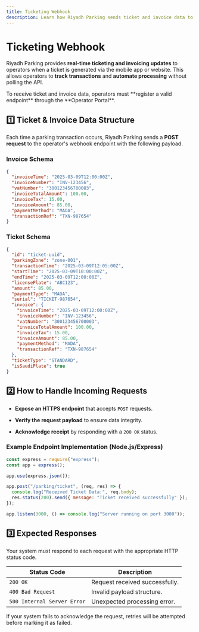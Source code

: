 ```yaml
---
title: Ticketing Webhook
description: Learn how Riyadh Parking sends ticket and invoice data to operators in real-time.
---
```


# Ticketing Webhook

Riyadh Parking provides **real-time ticketing and invoicing updates** to operators when a ticket is generated via the mobile app or website. This allows operators to **track transactions** and **automate processing** without polling the API.

<Info>
  To receive ticket and invoice data, operators must **register a valid endpoint** through the **Operator Portal**.
</Info>

## 1️⃣ Ticket & Invoice Data Structure

Each time a parking transaction occurs, Riyadh Parking sends a **POST request** to the operator's webhook endpoint with the following payload.

### **Invoice Schema**

```json
{
  "invoiceTime": "2025-03-09T12:00:00Z",
  "invoiceNumber": "INV-123456",
  "vatNumber": "300123456700003",
  "invoiceTotalAmount": 100.00,
  "invoiceTax": 15.00,
  "invoiceAmount": 85.00,
  "paymentMethod": "MADA",
  "transactionRef": "TXN-987654"
}
```

### **Ticket Schema**

```json
{
  "id": "ticket-uuid",
  "parkingZone": "zone-001",
  "transactionTime": "2025-03-09T12:05:00Z",
  "startTime": "2025-03-09T10:00:00Z",
  "endTime": "2025-03-09T12:00:00Z",
  "licensePlate": "ABC123",
  "amount": 85.00,
  "paymentType": "MADA",
  "serial": "TICKET-987654",
  "invoice": {
    "invoiceTime": "2025-03-09T12:00:00Z",
    "invoiceNumber": "INV-123456",
    "vatNumber": "300123456700003",
    "invoiceTotalAmount": 100.00,
    "invoiceTax": 15.00,
    "invoiceAmount": 85.00,
    "paymentMethod": "MADA",
    "transactionRef": "TXN-987654"
  },
  "ticketType": "STANDARD",
  "isSaudiPlate": true
}
```

## 2️⃣ How to Handle Incoming Requests

* **Expose an HTTPS endpoint** that accepts `POST` requests.

* **Verify the request payload** to ensure data integrity.

* **Acknowledge receipt** by responding with a `200 OK` status.

### **Example Endpoint Implementation (Node.js/Express)**

```javascript
const express = require("express");
const app = express();

app.use(express.json());

app.post("/parking/ticket", (req, res) => {
  console.log("Received Ticket Data:", req.body);
  res.status(200).send({ message: "Ticket received successfully" });
});

app.listen(3000, () => console.log("Server running on port 3000"));
```

## 3️⃣ Expected Responses

Your system must respond to each request with the appropriate HTTP status code.

| Status Code                 | Description                    |
| --------------------------- | ------------------------------ |
| `200 OK`                    | Request received successfully. |
| `400 Bad Request`           | Invalid payload structure.     |
| `500 Internal Server Error` | Unexpected processing error.   |

<Warning>
  If your system fails to acknowledge the request, retries will be attempted before marking it as failed.
</Warning>